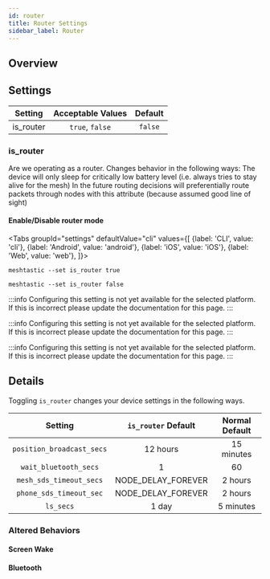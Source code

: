 ```yaml
---
id: router
title: Router Settings
sidebar_label: Router
---
```



## Overview

## Settings

|  Setting  | Acceptable Values | Default |
| :-------: | :---------------: | :-----: |
| is_router |  `true`, `false`  | `false` |

### is_router

Are we operating as a router. Changes behavior in the following ways: The device will only sleep for critically low battery level (i.e. always tries to stay alive for the mesh) In the future routing decisions will preferentially route packets through nodes with this attribute (because assumed good line of sight)

#### Enable/Disable router mode

<Tabs
groupId="settings"
defaultValue="cli"
values={[
{label: 'CLI', value: 'cli'},
{label: 'Android', value: 'android'},
{label: 'iOS', value: 'iOS'},
{label: 'Web', value: 'web'},
]}>
<TabItem value="cli">

```shell title="Enable router mode"
meshtastic --set is_router true
```

```shell title="Disable router mode"
meshtastic --set is_router false
```

  </TabItem>
  <TabItem value="android">

:::info
Configuring this setting is not yet available for the selected platform. If this is incorrect please update the documentation for this page.
:::

  </TabItem>
  <TabItem value="iOS">

:::info
Configuring this setting is not yet available for the selected platform. If this is incorrect please update the documentation for this page.
:::

  </TabItem>
  <TabItem value="web">

:::info
Configuring this setting is not yet available for the selected platform. If this is incorrect please update the documentation for this page.
:::

  </TabItem>
</Tabs>

## Details

Toggling `is_router` changes your device settings in the following ways.

|          Setting          | `is_router` Default | Normal Default |
| :-----------------------: | :-----------------: | :------------: |
| `position_broadcast_secs` |      12 hours       |   15 minutes   |
|   `wait_bluetooth_secs`   |          1          |       60       |
|  `mesh_sds_timeout_secs`  | NODE_DELAY_FOREVER  |    2 hours     |
|  `phone_sds_timeout_sec`  | NODE_DELAY_FOREVER  |    2 hours     |
|         `ls_secs`         |        1 day        |   5 minutes    |

### Altered Behaviors

#### Screen Wake

#### Bluetooth
